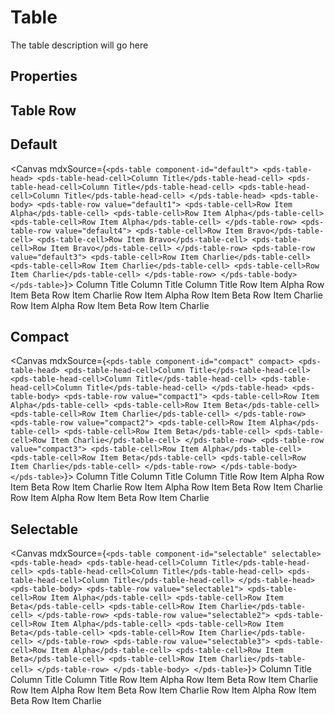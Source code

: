 

<Meta of={stories} />

# Table

The table description will go here

## Properties

<ArgTypes of={stories} />

## Table Row

<ArgTypes of={TableRowStories} />

## Default

<Canvas mdxSource={`
<pds-table component-id="default">
  <pds-table-head>
    <pds-table-head-cell>Column Title</pds-table-head-cell>
    <pds-table-head-cell>Column Title</pds-table-head-cell>
    <pds-table-head-cell>Column Title</pds-table-head-cell>
  </pds-table-head>
  <pds-table-body>
    <pds-table-row value="default1">
      <pds-table-cell>Row Item Alpha</pds-table-cell>
      <pds-table-cell>Row Item Alpha</pds-table-cell>
      <pds-table-cell>Row Item Alpha</pds-table-cell>
    </pds-table-row>
    <pds-table-row value="default4">
      <pds-table-cell>Row Item Bravo</pds-table-cell>
      <pds-table-cell>Row Item Bravo</pds-table-cell>
      <pds-table-cell>Row Item Bravo</pds-table-cell>
    </pds-table-row>
    <pds-table-row value="default3">
      <pds-table-cell>Row Item Charlie</pds-table-cell>
      <pds-table-cell>Row Item Charlie</pds-table-cell>
      <pds-table-cell>Row Item Charlie</pds-table-cell>
    </pds-table-row>
  </pds-table-body>
</pds-table>
`}>
  <pds-table component-id="default">
    <pds-table-head>
      <pds-table-head-cell>Column Title</pds-table-head-cell>
      <pds-table-head-cell>Column Title</pds-table-head-cell>
      <pds-table-head-cell>Column Title</pds-table-head-cell>
    </pds-table-head>
    <pds-table-body>
      <pds-table-row value="default1">
        <pds-table-cell>Row Item Alpha</pds-table-cell>
        <pds-table-cell>Row Item Beta</pds-table-cell>
        <pds-table-cell>Row Item Charlie</pds-table-cell>
      </pds-table-row>
      <pds-table-row value="default2">
        <pds-table-cell>Row Item Alpha</pds-table-cell>
        <pds-table-cell>Row Item Beta</pds-table-cell>
        <pds-table-cell>Row Item Charlie</pds-table-cell>
      </pds-table-row>
      <pds-table-row value="default3">
        <pds-table-cell>Row Item Alpha</pds-table-cell>
        <pds-table-cell>Row Item Beta</pds-table-cell>
        <pds-table-cell>Row Item Charlie</pds-table-cell>
      </pds-table-row>
    </pds-table-body>
  </pds-table>
</Canvas>

## Compact

<Canvas mdxSource={`
  <pds-table component-id="compact" compact>
    <pds-table-head>
      <pds-table-head-cell>Column Title</pds-table-head-cell>
      <pds-table-head-cell>Column Title</pds-table-head-cell>
      <pds-table-head-cell>Column Title</pds-table-head-cell>
    </pds-table-head>
    <pds-table-body>
      <pds-table-row value="compact1">
        <pds-table-cell>Row Item Alpha</pds-table-cell>
        <pds-table-cell>Row Item Beta</pds-table-cell>
        <pds-table-cell>Row Item Charlie</pds-table-cell>
      </pds-table-row>
      <pds-table-row value="compact2">
        <pds-table-cell>Row Item Alpha</pds-table-cell>
        <pds-table-cell>Row Item Beta</pds-table-cell>
        <pds-table-cell>Row Item Charlie</pds-table-cell>
      </pds-table-row>
      <pds-table-row value="compact3">
        <pds-table-cell>Row Item Alpha</pds-table-cell>
        <pds-table-cell>Row Item Beta</pds-table-cell>
        <pds-table-cell>Row Item Charlie</pds-table-cell>
      </pds-table-row>
    </pds-table-body>
  </pds-table>
`}>
  <pds-table component-id="compact" compact>
    <pds-table-head>
      <pds-table-head-cell>Column Title</pds-table-head-cell>
      <pds-table-head-cell>Column Title</pds-table-head-cell>
      <pds-table-head-cell>Column Title</pds-table-head-cell>
    </pds-table-head>
    <pds-table-body>
      <pds-table-row value="compact1">
        <pds-table-cell>Row Item Alpha</pds-table-cell>
        <pds-table-cell>Row Item Beta</pds-table-cell>
        <pds-table-cell>Row Item Charlie</pds-table-cell>
      </pds-table-row>
      <pds-table-row value="compact2">
        <pds-table-cell>Row Item Alpha</pds-table-cell>
        <pds-table-cell>Row Item Beta</pds-table-cell>
        <pds-table-cell>Row Item Charlie</pds-table-cell>
      </pds-table-row>
      <pds-table-row value="compact3">
        <pds-table-cell>Row Item Alpha</pds-table-cell>
        <pds-table-cell>Row Item Beta</pds-table-cell>
        <pds-table-cell>Row Item Charlie</pds-table-cell>
      </pds-table-row>
    </pds-table-body>
  </pds-table>
</Canvas>

## Selectable

<Canvas mdxSource={`
  <pds-table component-id="selectable" selectable>
    <pds-table-head>
      <pds-table-head-cell>Column Title</pds-table-head-cell>
      <pds-table-head-cell>Column Title</pds-table-head-cell>
      <pds-table-head-cell>Column Title</pds-table-head-cell>
    </pds-table-head>
    <pds-table-body>
      <pds-table-row value="selectable1">
        <pds-table-cell>Row Item Alpha</pds-table-cell>
        <pds-table-cell>Row Item Beta</pds-table-cell>
        <pds-table-cell>Row Item Charlie</pds-table-cell>
      </pds-table-row>
      <pds-table-row value="selectable2">
        <pds-table-cell>Row Item Alpha</pds-table-cell>
        <pds-table-cell>Row Item Beta</pds-table-cell>
        <pds-table-cell>Row Item Charlie</pds-table-cell>
      </pds-table-row>
      <pds-table-row value="selectable3">
        <pds-table-cell>Row Item Alpha</pds-table-cell>
        <pds-table-cell>Row Item Beta</pds-table-cell>
        <pds-table-cell>Row Item Charlie</pds-table-cell>
      </pds-table-row>
    </pds-table-body>
  </pds-table>
`}>
  <pds-table component-id="selectable" selectable>
    <pds-table-head>
      <pds-table-head-cell>Column Title</pds-table-head-cell>
      <pds-table-head-cell>Column Title</pds-table-head-cell>
      <pds-table-head-cell>Column Title</pds-table-head-cell>
    </pds-table-head>
    <pds-table-body>
      <pds-table-row value="selectable1">
        <pds-table-cell>Row Item Alpha</pds-table-cell>
        <pds-table-cell>Row Item Beta</pds-table-cell>
        <pds-table-cell>Row Item Charlie</pds-table-cell>
      </pds-table-row>
      <pds-table-row value="selectable2">
        <pds-table-cell>Row Item Alpha</pds-table-cell>
        <pds-table-cell>Row Item Beta</pds-table-cell>
        <pds-table-cell>Row Item Charlie</pds-table-cell>
      </pds-table-row>
      <pds-table-row value="selectable3">
        <pds-table-cell>Row Item Alpha</pds-table-cell>
        <pds-table-cell>Row Item Beta</pds-table-cell>
        <pds-table-cell>Row Item Charlie</pds-table-cell>
      </pds-table-row>
    </pds-table-body>
  </pds-table>
</Canvas>
